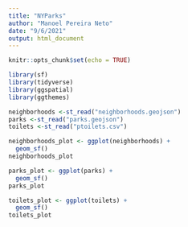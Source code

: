 ```yaml
---
title: "NYParks"
author: "Manoel Pereira Neto"
date: "9/6/2021"
output: html_document
---
```


```r
knitr::opts_chunk$set(echo = TRUE)
```
```r
library(sf)
library(tidyverse)
library(ggspatial)
library(ggthemes)
```
```r
neighborhoods <-st_read("neighborhoods.geojson")
parks <-st_read("parks.geojson")
toilets <-st_read("ptoilets.csv")
```
```r
neighborhoods_plot <- ggplot(neighborhoods) +
  geom_sf()
neighborhoods_plot
```
```r
parks_plot <- ggplot(parks) +
  geom_sf()
parks_plot
```
```r
toilets_plot <- ggplot(toilets) +
  geom_sf()
toilets_plot
```
